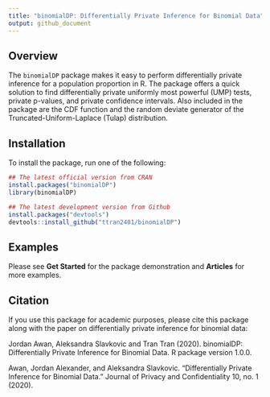 ```yaml
---
title: "binomialDP: Differentially Private Inference for Binomial Data"
output: github_document
---
```


## Overview

The `binomialDP` package makes it easy to perform differentially private
inference for a population proportion in R. The package offers a quick solution
to find differentially private uniformly most powerful (UMP) tests, private
p-values, and private confidence intervals. Also included in the package are the
CDF function and the random deviate generator of the Truncated-Uniform-Laplace
(Tulap) distribution.


## Installation

To install the package, run one of the following:

```r
## The latest official version from CRAN
install.packages("binomialDP")
library(binomialDP)

## The latest development version from Github
install.packages("devtools")
devtools::install_github("ttran2401/binomialDP")
```

## Examples

Please see **Get Started** for the package demonstration and **Articles** for more examples.

## Citation

If you use this package for academic purposes, please cite this package
along with the paper on differentially private inference for binomial
data:

Jordan Awan, Aleksandra Slavkovic and Tran Tran (2020). binomialDP:
Differentially Private Inference for Binomial Data. R package version 1.0.0.

Awan, Jordan Alexander, and Aleksandra Slavkovic. “Differentially Private
Inference for Binomial Data.” Journal of Privacy and Confidentiality 10, no. 1
(2020).
